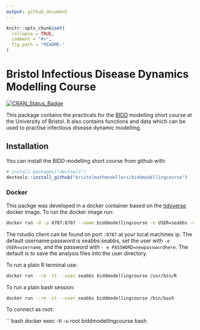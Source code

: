 ```yaml
---
output: github_document
---
```


<!-- README.md is generated from README.Rmd. Please edit that file -->

```r
knitr::opts_chunk$set(
  collapse = TRUE,
  comment = "#>",
  fig.path = "README-"
)
```

# Bristol Infectious Disease Dynamics Modelling Course

[![CRAN_Status_Badge](http://www.r-pkg.org/badges/version/biddmodellingcourse)](https://cran.r-project.org/package=biddmodellingcourse)

This package contains the practicals for the [BIDD](http://www.bristol.ac.uk/social-community-medicine/research/groups/bidd/) modelling short course at the University of Bristol. It also contains functions and data which can be used to practise infectious disease dynamic modelling.  

## Installation

You can install the BIDD modelling short course from github with:

```r
# install.packages("devtools")
devtools::install_github("bristolmathmodellers/biddmodellingcourse")
```

### Docker

This packge was developed in a docker container based on the [tidyverse](https://hub.docker.com/r/rocker/tidyverse/) docker image. To run the docker image run:

```bash
docker run -d -p 8787:8787 --name biddmodellingcourse -e USER=seabbs -e PASSWORD=seabbs seabbs/biddmodellingcourse
```

The rstudio client can be found on port `:8787` at your local machines ip. The default username:password is seabbs:seabbs, set the user with `-e USER=username`, and the password with ` - e PASSWORD=newpasswordhere`. The default is to save the analysis files into the user directory.

To run a plain R terminal use:

```bash
docker run --rm -it --user seabbs biddmodellingcourse /usr/bin/R
```

To run a plain bash session:

```bash
docker run --rm -it --user seabbs biddmodellingcourse /bin/bash
```

To connect as root:

```bash
docker exec -ti -u root biddmodellingcourse bash
